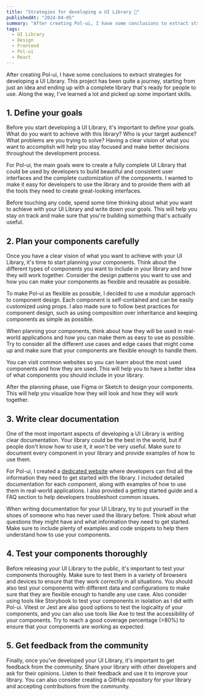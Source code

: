 ```yaml
---
title: "Strategies for developing a UI Library 🍬"
publishedAt: "2024-04-05"
summary: "After creating Pol-ui, I have some conclusions to extract strategies for developing a UI Library."
tags:
  - UI Library
  - Design
  - Frontend
  - Pol-ui
  - React
---
```


 
After creating Pol-ui, I have some conclusions to extract strategies for developing a UI Library. This project has been quite a journey, starting from just an idea and ending up with a complete library that's ready for people to use. Along the way, I've learned a lot and picked up some important skills.

## 1. Define your goals

Before you start developing a UI Library, it's important to define your goals. What do you want to achieve with this library? Who is your target audience? What problems are you trying to solve? Having a clear vision of what you want to accomplish will help you stay focused and make better decisions throughout the development process.

For Pol-ui, the main goals were to create a fully complete UI Library that could be used by developers to build beautiful and consistent user interfaces and the complete customization of the components. I wanted to make it easy for developers to use the library and to provide them with all the tools they need to create great-looking interfaces.

Before touching any code, spend some time thinking about what you want to achieve with your UI Library and write down your goals. This will help you stay on track and make sure that you're building something that's actually useful.

## 2. Plan your components carefully

Once you have a clear vision of what you want to achieve with your UI Library, it's time to start planning your components. Think about the different types of components you want to include in your library and how they will work together. Consider the design patterns you want to use and how you can make your components as flexible and reusable as possible.

To make Pol-ui as flexible as possible, I decided to use a modular approach to component design. Each component is self-contained and can be easily customized using props. I also made sure to follow best practices for component design, such as using composition over inheritance and keeping components as simple as possible.

When planning your components, think about how they will be used in real-world applications and how you can make them as easy to use as possible. Try to consider all the different use cases and edge cases that might come up and make sure that your components are flexible enough to handle them.

You can visit common websites so you can learn about the most used components and how they are used. This will help you to have a better idea of what components you should include in your library.

After the planning phase, use Figma or Sketch to design your components. This will help you visualize how they will look and how they will work together.

## 3. Write clear documentation

One of the most important aspects of developing a UI Library is writing clear documentation. Your library could be the best in the world, but if people don't know how to use it, it won't be very useful. Make sure to document every component in your library and provide examples of how to use them.

For Pol-ui, I created a [dedicated website](https://ui.minamiharuto.com) where developers can find all the information they need to get started with the library. I included detailed documentation for each component, along with examples of how to use them in real-world applications. I also provided a getting started guide and a FAQ section to help developers troubleshoot common issues.

When writing documentation for your UI Library, try to put yourself in the shoes of someone who has never used the library before. Think about what questions they might have and what information they need to get started. Make sure to include plenty of examples and code snippets to help them understand how to use your components.

## 4. Test your components thoroughly

Before releasing your UI Library to the public, it's important to test your components thoroughly. Make sure to test them in a variety of browsers and devices to ensure that they work correctly in all situations. You should also test your components with different data and configurations to make sure that they are flexible enough to handle any use case. Also consider using tools like Storybook to test your components in isolation as I did with Pol-ui.
Vitest or Jest are also good options to test the logicality of your components, and you can also use tools like Axe to test the accessibility of your components. Try to reach a good coverage percentage (>80%) to ensure that your components are working as expected.

## 5. Get feedback from the community

Finally, once you've developed your UI Library, it's important to get feedback from the community. Share your library with other developers and ask for their opinions. Listen to their feedback and use it to improve your library. You can also consider creating a GitHub repository for your library and accepting contributions from the community.
